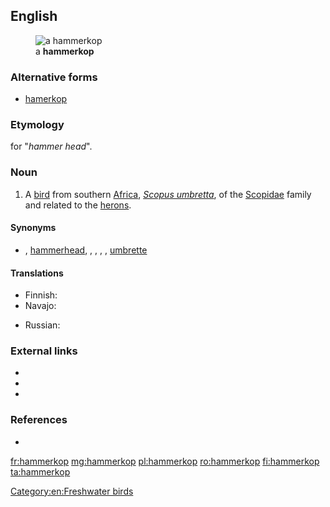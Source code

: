 ==English==
[[File:Hamerkop standing in a stream in Zambia.JPG|thumb|a '''hammerkop''']]

===Alternative forms===
* [[hamerkop]]

===Etymology===
{{etyl|af|en}} for "''hammer head''".

===Noun===
{{en-noun}}

# A [[bird]] from southern [[Africa]], ''[[Scopus umbretta]]'', of the [[Scopidae]] family and related to the [[heron]]s.

====Synonyms====
* {{sense|''Scopus umbretta''}} {{vern|anvilhead}}, [[hammerhead]], {{vern|hammerhead stork}}, {{vern|hammerkopf}}, {{vern|tufted umber}}, {{vern|umber bird}}, [[umbrette]]

====Translations====
{{trans-top|''Scopus umbretta''}}
* Finnish: {{t|fi|varjohaikara}}
* Navajo: {{t|nv|tsiikʼánii}}
{{trans-mid}}
* Russian: {{t|ru|молотогла́в}}
{{trans-bottom}}

===External links===
* {{pedia}}
* {{specieslite|Scopus umbretta}}
* {{comcatlite|Scopus umbretta}}

===References===
* {{R:Webster 1913}}

[[Category:en:Freshwater birds]]

[[fr:hammerkop]]
[[mg:hammerkop]]
[[pl:hammerkop]]
[[ro:hammerkop]]
[[fi:hammerkop]]
[[ta:hammerkop]]